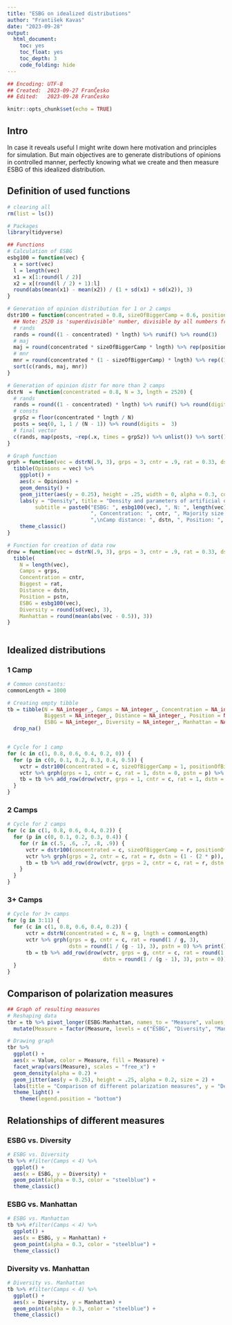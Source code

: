 ```yaml
---
title: "ESBG on idealized distributions"
author: "František Kavas"
date: "2023-09-28"
output: 
  html_document:
    toc: yes
    toc_float: yes
    toc_depth: 3
    code_folding: hide
---
```


```r
## Encoding: UTF-8
## Created:  2023-09-27 FranČesko
## Edited:   2023-09-28 FranČesko

knitr::opts_chunk$set(echo = TRUE)
```

## Intro

In case it reveals useful I might write down here motivation and principles for simulation. But main objectives are to generate distributions of opinions in controlled manner, perfectly knowing what we create and then measure ESBG of this idealized distribution.  

## Definition of used functions  

```r

# clearing all
rm(list = ls())

# Packages
library(tidyverse)

## Functions
# Calculation of ESBG
esbg100 = function(vec) {
  x = sort(vec)
  l = length(vec)
  x1 = x[1:round(l / 2)]
  x2 = x[(round(l / 2) + 1):l]
  round(abs(mean(x1) - mean(x2)) / (1 + sd(x1) + sd(x2)), 3)
}

# Generation of opinion distribution for 1 or 2 camps
dstr100 = function(concentrated = 0.8, sizeOfBiggerCamp = 0.6, positionOfBigger = 0.1, lngth = 2520) {
  ## Note: 2520 is 'superdivisible' number, divisible by all numbers from 2 to 10 and many more!
  # rands
  rands = round((1 - concentrated) * lngth) %>% runif() %>% round(3)
  # maj
  maj = round(concentrated * sizeOfBiggerCamp * lngth) %>% rep(positionOfBigger, .)
  # mnr
  mnr = round(concentrated * (1 - sizeOfBiggerCamp) * lngth) %>% rep((1 - positionOfBigger), .)
  sort(c(rands, maj, mnr))
}

# Generation of opinion distr for more than 2 camps
dstrN  = function(concentrated = 0.8, N = 3, lngth = 2520) {
  # rands
  rands = round((1 - concentrated) * lngth) %>% runif() %>% round(digits = 3)
  # consts
  grpSz = floor(concentrated * lngth / N)
  posts = seq(0, 1, 1 / (N - 1)) %>% round(digits =  3)
  # final vector
  c(rands, map(posts, ~rep(.x, times = grpSz)) %>% unlist()) %>% sort()
}

# Graph function
grph = function(vec = dstrN(.9, 3), grps = 3, cntr = .9, rat = 0.33, dstn = 0.5, pstn = 0.1) {
  tibble(Opinions = vec) %>%
    ggplot() +
    aes(x = Opinions) +
    geom_density() +
    geom_jitter(aes(y = 0.25), height = .25, width = 0, alpha = 0.3, color = "darkblue") +
    labs(y = "Density", title = "Density and parameters of artificial opinion distributions",
         subtitle = paste0("ESBG: ", esbg100(vec), ", N: ", length(vec) , ", Number of camps: ", grps,
                           ", Concentration: ", cntr, ", Majority size: ", rat,
                           ",\nCamp distance: ", dstn, ", Position: ", pstn)) +
    theme_classic()
}

# Function for creation of data row
drow = function(vec = dstrN(.9, 3), grps = 3, cntr = .9, rat = 0.33, dstn = 0.5, pstn = 0.1) {
  tibble(
    N = length(vec),
    Camps = grps,
    Concentration = cntr,
    Biggest = rat,
    Distance = dstn,
    Position = pstn,
    ESBG = esbg100(vec),
    Diversity = round(sd(vec), 3),
    Manhattan = round(mean(abs(vec - 0.5)), 3))
}



```


## Idealized distributions 

### 1 Camp

```r

# Common constants:
commonLength = 1000

# Creating empty tibble
tb = tibble(N = NA_integer_, Camps = NA_integer_, Concentration = NA_integer_,
            Biggest = NA_integer_, Distance = NA_integer_, Position = NA_integer_,
            ESBG = NA_integer_, Diversity = NA_integer_, Manhattan = NA_integer_) %>%
  drop_na()


# Cycle for 1 camp
for (c in c(1, 0.8, 0.6, 0.4, 0.2, 0)) {
  for (p in c(0, 0.1, 0.2, 0.3, 0.4, 0.5)) {
    vctr = dstr100(concentrated = c, sizeOfBiggerCamp = 1, positionOfBigger = p, lngth = commonLength)
    vctr %>% grph(grps = 1, cntr = c, rat = 1, dstn = 0, pstn = p) %>% print()
    tb = tb %>% add_row(drow(vctr, grps = 1, cntr = c, rat = 1, dstn = 0, pstn = p))
  }
}

```


### 2 Camps

```r

# Cycle for 2 camps
for (c in c(1, 0.8, 0.6, 0.4, 0.2)) {
  for (p in c(0, 0.1, 0.2, 0.3, 0.4)) {
    for (r in c(.5, .6, .7, .8, .9)) {
      vctr = dstr100(concentrated = c, sizeOfBiggerCamp = r, positionOfBigger = p, lngth = commonLength)
      vctr %>% grph(grps = 2, cntr = c, rat = r, dstn = (1 - (2 * p)), pstn = p) %>% print()
      tb = tb %>% add_row(drow(vctr, grps = 2, cntr = c, rat = r, dstn = (1 - (2 * p)), pstn = p))
    }
  }
}

```



### 3+ Camps  

```r

# Cycle for 3+ camps
for (g in 3:11) {
  for (c in c(1, 0.8, 0.6, 0.4, 0.2)) {
      vctr = dstrN(concentrated = c, N = g, lngth = commonLength)
      vctr %>% grph(grps = g, cntr = c, rat = round(1 / g, 3),
                    dstn = round(1 / (g - 1), 3), pstn = 0) %>% print()
      tb = tb %>% add_row(drow(vctr, grps = g, cntr = c, rat = round(1 / g, 3),
                               dstn = round(1 / (g - 1), 3), pstn = 0))
  }
}

```


## Comparison of polarization measures

```r

## Graph of resulting measures
# Reshaping data
tbr = tb %>% pivot_longer(ESBG:Manhattan, names_to = "Measure", values_to = "Value") %>%
  mutate(Measure = factor(Measure, levels = c("ESBG", "Diversity", "Manhattan")))

# Drawing graph
tbr %>%
  ggplot() +
  aes(x = Value, color = Measure, fill = Measure) +
  facet_wrap(vars(Measure), scales = "free_x") +
  geom_density(alpha = 0.2) +
  geom_jitter(aes(y = 0.25), height = .25, alpha = 0.2, size = 2) +
  labs(title = "Comparison of different polarization measures", y = "Density") +
  theme_light() +
    theme(legend.position = "bottom")

```


## Relationships of different measures

### ESBG vs. Diversity

```r

# ESBG vs. Diversity
tb %>% #filter(Camps < 4) %>%
  ggplot() +
  aes(x = ESBG, y = Diversity) +
  geom_point(alpha = 0.3, color = "steelblue") +
  theme_classic()

```


### ESBG vs. Manhattan 

```r

# ESBG vs. Manhattan
tb %>% #filter(Camps < 4) %>%
  ggplot() +
  aes(x = ESBG, y = Manhattan) +
  geom_point(alpha = 0.3, color = "steelblue") +
  theme_classic()

```


### Diversity vs. Manhattan

```r

# Diversity vs. Manhattan
tb %>% #filter(Camps < 4) %>%
  ggplot() +
  aes(x = Diversity, y = Manhattan) +
  geom_point(alpha = 0.3, color = "steelblue") +
  theme_classic()

```



